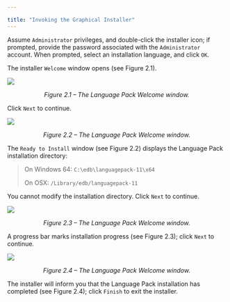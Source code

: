 ---

title: "Invoking the Graphical Installer"
---

<div id="invoking_the_graphical_installer" class="registered_link"></div>

Assume `Administrator` privileges, and double-click the installer icon; if prompted, provide the password associated with the `Administrator` account. When prompted, select an installation language, and click `OK`.

The installer `Welcome` window opens (see Figure 2.1).

![](images/the_language_pack_welcome_window.png)

<center><i>Figure 2.1 – The Language Pack Welcome window.</i></center>

Click `Next` to continue.

![](images/the_language_pack_welcome_window_2.png)

<center><i>Figure 2.2 – The Language Pack Welcome window.</i></center>

The `Ready to Install` window (see Figure 2.2) displays the Language Pack installation directory:

> On Windows 64: `C:\edb\languagepack-11\x64`
>
> On OSX: `/Library/edb/languagepack-11`

You cannot modify the installation directory. Click `Next` to continue.

![](images/the_language_pack_welcome_window_3.png)

<center><i>Figure 2.3 – The Language Pack Welcome window.</i></center>

A progress bar marks installation progress (see Figure 2.3); click `Next` to continue.

![](images/the_language_pack_welcome_window_4.png)

<center><i>Figure 2.4 – The Language Pack Welcome window.</i></center>

The installer will inform you that the Language Pack installation has completed (see Figure 2.4); click `Finish` to exit the installer.